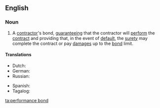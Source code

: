 ==English==

===Noun===
{{en-noun}}

# {{lb|en|legal}} A [[contractor]]'s bond, [[guarantee]]ing that the contractor will [[perform]] the [[contract]] and providing that, in the event of [[default]], the [[surety]] may complete the contract or pay [[damages]] up to the [[bond]] limit.

====Translations====
{{trans-top|a contractor's bond}}
* Dutch: {{t+|nl|dwangsom|f}}
* German: {{t|de|Erfüllungsgarantie|f}}
* Russian: {{t|ru|гара́нтия исполне́ния обяза́тельств|f}}
{{trans-mid}}
* Spanish: {{t|es|fianza de cumplimiento|f}}
* Tagalog: {{t|tl|panagot-ganap}}
{{trans-bottom}}

[[ta:performance bond]]